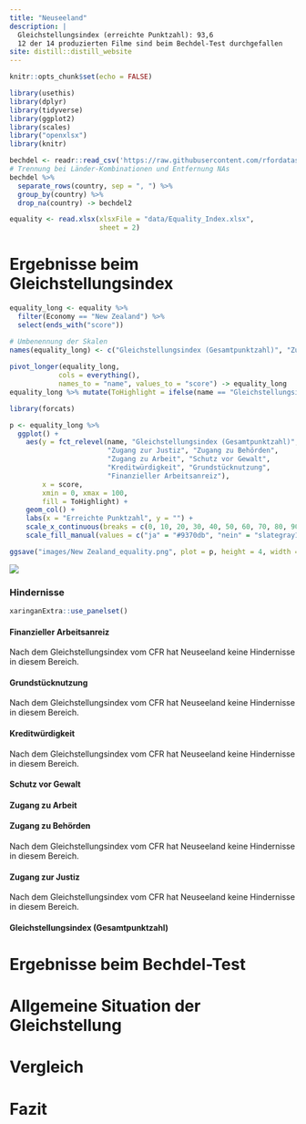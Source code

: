 ```yaml
---
title: "Neuseeland"
description: |
  Gleichstellungsindex (erreichte Punktzahl): 93,6   
  12 der 14 produzierten Filme sind beim Bechdel-Test durchgefallen
site: distill::distill_website
---
```


```r
knitr::opts_chunk$set(echo = FALSE)

library(usethis)
library(dplyr)
library(tidyverse)
library(ggplot2)
library(scales)
library("openxlsx")
library(knitr)

bechdel <- readr::read_csv('https://raw.githubusercontent.com/rfordatascience/tidytuesday/master/data/2021/2021-03-09/movies.csv')
# Trennung bei Länder-Kombinationen und Entfernung NAs
bechdel %>%
  separate_rows(country, sep = ", ") %>%
  group_by(country) %>%
  drop_na(country) -> bechdel2

equality <- read.xlsx(xlsxFile = "data/Equality_Index.xlsx", 
                      sheet = 2)
```

# Ergebnisse beim Gleichstellungsindex
```r
equality_long <- equality %>%
  filter(Economy == "New Zealand") %>%
  select(ends_with("score"))

# Umbenennung der Skalen
names(equality_long) <- c("Gleichstellungsindex (Gesamtpunktzahl)", "Zugang zu Behörden", "Grundstücknutzung", "Zugang zur Justiz", "Finanzieller Arbeitsanreiz", "Kreditwürdigkeit", "Zugang zu Arbeit", "Schutz vor Gewalt")
  
pivot_longer(equality_long,
            cols = everything(),
            names_to = "name", values_to = "score") -> equality_long
equality_long %>% mutate(ToHighlight = ifelse(name == "Gleichstellungsindex (Gesamtpunktzahl)", "ja", "nein")) -> equality_long

library(forcats)

p <- equality_long %>%
  ggplot() +
    aes(y = fct_relevel(name, "Gleichstellungsindex (Gesamtpunktzahl)", 
                        "Zugang zur Justiz", "Zugang zu Behörden", 
                        "Zugang zu Arbeit", "Schutz vor Gewalt", 
                        "Kreditwürdigkeit", "Grundstücknutzung", 
                        "Finanzieller Arbeitsanreiz"), 
        x = score, 
        xmin = 0, xmax = 100,
        fill = ToHighlight) +
    geom_col() +
    labs(x = "Erreichte Punktzahl", y = "") +
    scale_x_continuous(breaks = c(0, 10, 20, 30, 40, 50, 60, 70, 80, 90, 100)) +
    scale_fill_manual(values = c("ja" = "#9370db", "nein" = "slategray1"), guide = "none")

ggsave("images/New Zealand_equality.png", plot = p, height = 4, width = 9)
```

![](images/New Zealand_equality.png)


### Hindernisse 


```r
xaringanExtra::use_panelset()
```

:::l-body-outset

::::: {.panelset}

::: {.panel}

#### Finanzieller Arbeitsanreiz {.panel-name}

Nach dem Gleichstellungsindex vom CFR hat Neuseeland keine Hindernisse in diesem Bereich.
:::

::: {.panel}

#### Grundstücknutzung {.panel-name}

Nach dem Gleichstellungsindex vom CFR hat Neuseeland keine Hindernisse in diesem Bereich.
:::

::: {.panel}

#### Kreditwürdigkeit {.panel-name}

Nach dem Gleichstellungsindex vom CFR hat Neuseeland keine Hindernisse in diesem Bereich.
:::

::: {.panel}

#### Schutz vor Gewalt {.panel-name}

:::

::: {.panel}

#### Zugang zu Arbeit {.panel-name}

:::

::: {.panel}

#### Zugang zu Behörden {.panel-name}

Nach dem Gleichstellungsindex vom CFR hat Neuseeland keine Hindernisse in diesem Bereich.
:::

::: {.panel}

#### Zugang zur Justiz {.panel-name}

Nach dem Gleichstellungsindex vom CFR hat Neuseeland keine Hindernisse in diesem Bereich.
:::

::: {.panel}

#### Gleichstellungsindex (Gesamtpunktzahl) {.panel-name}

:::

:::::

:::


# Ergebnisse beim Bechdel-Test
# Allgemeine Situation der Gleichstellung
# Vergleich
# Fazit

